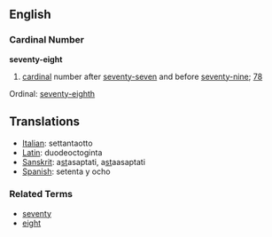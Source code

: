 ==English==
===Cardinal Number===
'''seventy-eight'''

# [[cardinal]] number after [[seventy-seven]] and before [[seventy-nine]]; [[78]]

Ordinal: [[seventy-eighth]]

==Translations==
*[[Italian]]: settantaotto
*[[Latin]]: duodeoctoginta
*[[Sanskrit]]: a<u>st</u>asaptati, a<u>st</u>aasaptati
*[[Spanish]]: setenta y ocho

===Related Terms===
*[[seventy]]
*[[eight]]